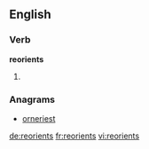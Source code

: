 ==English==

===Verb===
'''reorients'''
# {{en-third-person singular of|reorient}}

===Anagrams===
* [[orneriest#English|orneriest]]

[[de:reorients]]
[[fr:reorients]]
[[vi:reorients]]